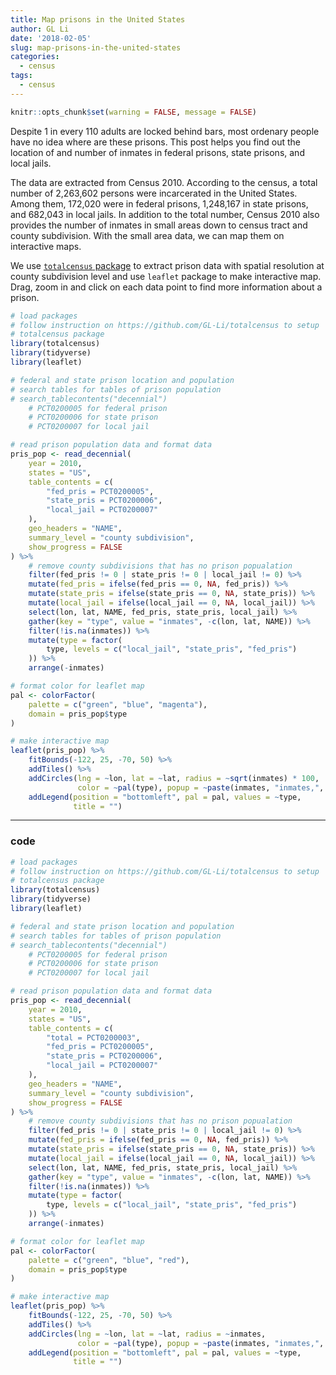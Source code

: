 ```yaml
---
title: Map prisons in the United States
author: GL Li
date: '2018-02-05'
slug: map-prisons-in-the-united-states
categories:
  - census
tags:
  - census
---
```

```r
knitr::opts_chunk$set(warning = FALSE, message = FALSE)

```

Despite 1 in every 110 adults are locked behind bars, most ordenary people have no idea where are these prisons. This post helps you find out the location of and number of inmates in federal prisons, state prisons, and local jails.


The data are extracted from Census 2010. According to the census, a total number of 2,263,602 persons were incarcerated in the United States. Among them, 172,020 were in federal prisons, 1,248,167 in state prisons, and 682,043 in local jails. In addition to the total number, Census 2010 also provides the number of inmates in small areas down to census tract and county subdivision. With the small area data, we can map them on interactive maps.


We use [`totalcensus` package](https://github.com/GL-Li/totalcensus) to extract prison data with spatial resolution at county subdivision level and use `leaflet` package to make interactive map. Drag, zoom in and click on each data point to find more information about a prison. 

```r
# load packages
# follow instruction on https://github.com/GL-Li/totalcensus to setup 
# totalcensus package
library(totalcensus)  
library(tidyverse)
library(leaflet)

# federal and state prison location and population
# search tables for tables of prison population
# search_tablecontents("decennial")
    # PCT0200005 for federal prison
    # PCT0200006 for state prison
    # PCT0200007 for local jail

# read prison population data and format data
pris_pop <- read_decennial(
    year = 2010,
    states = "US",
    table_contents = c(
        "fed_pris = PCT0200005", 
        "state_pris = PCT0200006",
        "local_jail = PCT0200007"
    ),
    geo_headers = "NAME",
    summary_level = "county subdivision",
    show_progress = FALSE
) %>%
    # remove county subdivisions that has no prison popualation
    filter(fed_pris != 0 | state_pris != 0 | local_jail != 0) %>%
    mutate(fed_pris = ifelse(fed_pris == 0, NA, fed_pris)) %>%
    mutate(state_pris = ifelse(state_pris == 0, NA, state_pris)) %>%
    mutate(local_jail = ifelse(local_jail == 0, NA, local_jail)) %>%
    select(lon, lat, NAME, fed_pris, state_pris, local_jail) %>%
    gather(key = "type", value = "inmates", -c(lon, lat, NAME)) %>%
    filter(!is.na(inmates)) %>%
    mutate(type = factor(
        type, levels = c("local_jail", "state_pris", "fed_pris")
    )) %>%
    arrange(-inmates)

# format color for leaflet map
pal <- colorFactor(
    palette = c("green", "blue", "magenta"),
    domain = pris_pop$type
)

# make interactive map
leaflet(pris_pop) %>%
    fitBounds(-122, 25, -70, 50) %>%
    addTiles() %>%
    addCircles(lng = ~lon, lat = ~lat, radius = ~sqrt(inmates) * 100,
               color = ~pal(type), popup = ~paste(inmates, "inmates,", NAME)) %>%
    addLegend(position = "bottomleft", pal = pal, values = ~type, 
              title = "")
```


***
### code

```r
# load packages
# follow instruction on https://github.com/GL-Li/totalcensus to setup 
# totalcensus package
library(totalcensus)  
library(tidyverse)
library(leaflet)

# federal and state prison location and population
# search tables for tables of prison population
# search_tablecontents("decennial")
    # PCT0200005 for federal prison
    # PCT0200006 for state prison
    # PCT0200007 for local jail

# read prison population data and format data
pris_pop <- read_decennial(
    year = 2010,
    states = "US",
    table_contents = c(
        "total = PCT0200003", 
        "fed_pris = PCT0200005", 
        "state_pris = PCT0200006",
        "local_jail = PCT0200007"
    ),
    geo_headers = "NAME",
    summary_level = "county subdivision",
    show_progress = FALSE
) %>%
    # remove county subdivisions that has no prison popualation
    filter(fed_pris != 0 | state_pris != 0 | local_jail != 0) %>%
    mutate(fed_pris = ifelse(fed_pris == 0, NA, fed_pris)) %>%
    mutate(state_pris = ifelse(state_pris == 0, NA, state_pris)) %>%
    mutate(local_jail = ifelse(local_jail == 0, NA, local_jail)) %>%
    select(lon, lat, NAME, fed_pris, state_pris, local_jail) %>%
    gather(key = "type", value = "inmates", -c(lon, lat, NAME)) %>%
    filter(!is.na(inmates)) %>%
    mutate(type = factor(
        type, levels = c("local_jail", "state_pris", "fed_pris")
    )) %>%
    arrange(-inmates)

# format color for leaflet map
pal <- colorFactor(
    palette = c("green", "blue", "red"),
    domain = pris_pop$type
)

# make interactive map
leaflet(pris_pop) %>%
    fitBounds(-122, 25, -70, 50) %>%
    addTiles() %>%
    addCircles(lng = ~lon, lat = ~lat, radius = ~inmates,
               color = ~pal(type), popup = ~paste(inmates, "inmates,", NAME)) %>%
    addLegend(position = "bottomleft", pal = pal, values = ~type,
              title = "")
```

